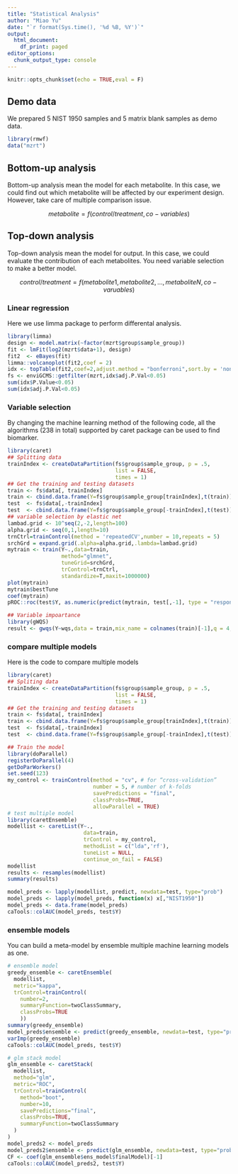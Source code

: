 ```yaml
---
title: "Statistical Analysis"
author: "Miao Yu"
date: "`r format(Sys.time(), '%d %B, %Y')`"
output:
  html_document:
    df_print: paged
editor_options: 
  chunk_output_type: console
---
```


```r
knitr::opts_chunk$set(echo = TRUE,eval = F)
```

## Demo data

We prepared 5 NIST 1950 samples and 5 matrix blank samples as demo data.

```r
library(rmwf)
data("mzrt")
```

## Bottom-up analysis

Bottom-up analysis mean the model for each metabolite. In this case, we could find out which metabolite will be affected by our experiment design. However, take care of multiple comparison issue.

$$
metabolite = f(control/treatment, co-variables)
$$

## Top-down analysis

Top-down analysis mean the model for output. In this case, we could evaluate the contribution of each metabolites. You need variable selection to make a better model.

$$
control/treatment = f(metabolite 1,metabolite 2,...,metaboliteN,co-varuables)
$$

### Linear regression

Here we use limma package to perform differental analysis.

```r
library(limma)
design <- model.matrix(~factor(mzrt$group$sample_group))
fit <- lmFit(log2(mzrt$data+1), design)
fit2  <- eBayes(fit)
limma::volcanoplot(fit2,coef = 2)
idx <- topTable(fit2,coef=2,adjust.method = "bonferroni",sort.by = 'none',number = nrow(fit2))
fs <- enviGCMS::getfilter(mzrt,idx$adj.P.Val<0.05)
sum(idx$P.Value<0.05)
sum(idx$adj.P.Val<0.05)
```

### Variable selection

By changing the machine learning method of the following code, all the algorithms (238 in total) supported by caret package can be used to find biomarker.

```r
library(caret)
## Splitting data
trainIndex <- createDataPartition(fs$group$sample_group, p = .5, 
                                  list = FALSE, 
                                  times = 1)
## Get the training and testing datasets
train <- fs$data[, trainIndex]
train <- cbind.data.frame(Y=fs$group$sample_group[trainIndex],t(train))
test  <- fs$data[,-trainIndex]
test  <- cbind.data.frame(Y=fs$group$sample_group[-trainIndex],t(test))
## variable selection by elastic net
lambad.grid <- 10^seq(2,-2,length=100)
alpha.grid <- seq(0,1,length=10)
trnCtrl=trainControl(method = 'repeatedCV',number = 10,repeats = 5)
srchGrd = expand.grid(.alpha=alpha.grid,.lambda=lambad.grid)
mytrain <- train(Y~.,data=train,
                 method="glmnet",
                 tuneGrid=srchGrd,
                 trControl=trnCtrl,
                 standardize=T,maxit=1000000)
plot(mytrain)
mytrain$bestTune
coef(mytrain)
pROC::roc(test$Y, as.numeric(predict(mytrain, test[,-1], type = "response")))

## Variable impoartance
library(gWQS)
result <- gwqs(Y~wqs,data = train,mix_name = colnames(train)[-1],q = 4,plots = T,pred = 0.3)

```

### compare multiple models

Here is the code to compare multiple models

```r
library(caret)
## Spliting data
trainIndex <- createDataPartition(fs$group$sample_group, p = .5, 
                                  list = FALSE, 
                                  times = 1)
## Get the training and testing datasets
train <- fs$data[, trainIndex]
train <- cbind.data.frame(Y=fs$group$sample_group[trainIndex],t(train))
test  <- fs$data[,-trainIndex]
test  <- cbind.data.frame(Y=fs$group$sample_group[-trainIndex],t(test))

## Train the model
library(doParallel)
registerDoParallel(4)
getDoParWorkers()
set.seed(123)
my_control <- trainControl(method = "cv", # for “cross-validation”
                           number = 5, # number of k-folds
                           savePredictions = "final",
                           classProbs=TRUE,
                           allowParallel = TRUE)
# test multiple model
library(caretEnsemble)
modellist <- caretList(Y~.,
                        data=train,
                        trControl = my_control,
                        methodList = c("lda",'rf'),
                        tuneList = NULL,
                        continue_on_fail = FALSE)
modellist
results <- resamples(modellist)
summary(results)

model_preds <- lapply(modellist, predict, newdata=test, type="prob")
model_preds <- lapply(model_preds, function(x) x[,"NIST1950"])
model_preds <- data.frame(model_preds)
caTools::colAUC(model_preds, test$Y)
```

### ensemble models

You can build a meta-model by ensemble multiple machine learning models as one.

```r
# ensemble model
greedy_ensemble <- caretEnsemble(
  modellist, 
  metric="kappa",
  trControl=trainControl(
    number=2,
    summaryFunction=twoClassSummary,
    classProbs=TRUE
    ))
summary(greedy_ensemble)
model_preds$ensemble <- predict(greedy_ensemble, newdata=test, type="prob")
varImp(greedy_ensemble)
caTools::colAUC(model_preds, test$Y)

# glm stack model
glm_ensemble <- caretStack(
  modellist,
  method="glm",
  metric="ROC",
  trControl=trainControl(
    method="boot",
    number=10,
    savePredictions="final",
    classProbs=TRUE,
    summaryFunction=twoClassSummary
  )
)
model_preds2 <- model_preds
model_preds2$ensemble <- predict(glm_ensemble, newdata=test, type="prob")
CF <- coef(glm_ensemble$ens_model$finalModel)[-1]
caTools::colAUC(model_preds2, test$Y)
```
